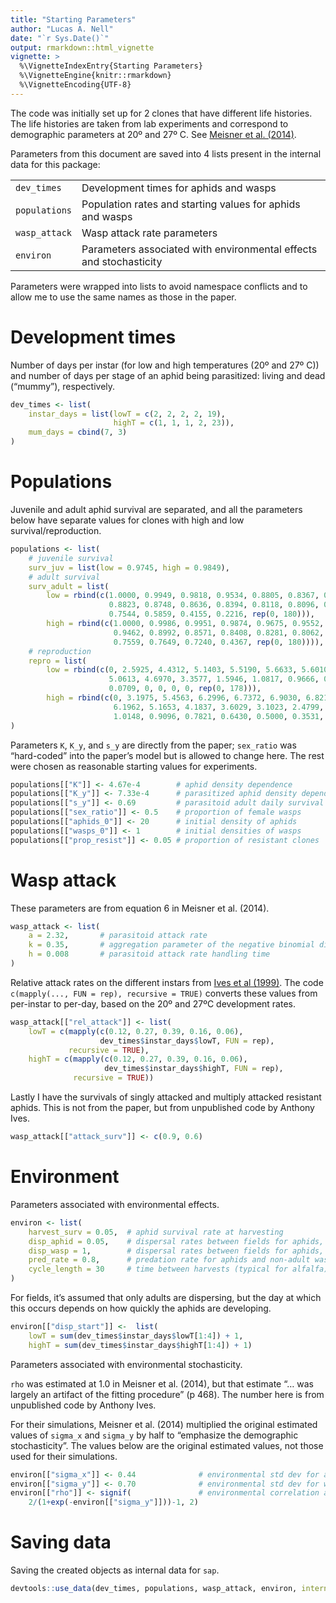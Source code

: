 ```yaml
---
title: "Starting Parameters"
author: "Lucas A. Nell"
date: "`r Sys.Date()`"
output: rmarkdown::html_vignette
vignette: >
  %\VignetteIndexEntry{Starting Parameters}
  %\VignetteEngine{knitr::rmarkdown}
  %\VignetteEncoding{UTF-8}
---
```



The code was initially set up for 2 clones that have different life histories.
The life histories are taken from lab experiments and correspond to
demographic parameters at 20º and 27º C. See 
[Meisner et al. (2014)](http://doi.wiley.com/10.1890/13-1933.1).


Parameters from this document are saved into 4 lists present in the internal 
data for this package:

|               |                                                                    |
|:--------------|:-------------------------------------------------------------------|
| `dev_times`   | Development times for aphids and wasps                             |
| `populations` | Population rates and starting values for aphids and wasps          |
| `wasp_attack` | Wasp attack rate parameters                                        |
| `environ`     | Parameters associated with environmental effects and stochasticity |


Parameters were wrapped into lists to avoid namespace conflicts and to allow me
to use the same names as those in the paper.



# Development times

Number of days per instar (for low and high temperatures (20º and 27º C)) and
number of days per stage of an aphid being parasitized: living and dead ("mummy"), 
respectively.

```r
dev_times <- list(
    instar_days = list(lowT = c(2, 2, 2, 2, 19), 
                       highT = c(1, 1, 1, 2, 23)),
    mum_days = cbind(7, 3)
)
```



# Populations

Juvenile and adult aphid survival are separated, and all the parameters below have
separate values for clones with high and low survival/reproduction.

```r
populations <- list(
    # juvenile survival
    surv_juv = list(low = 0.9745, high = 0.9849),
    # adult survival
    surv_adult = list(
        low = rbind(c(1.0000, 0.9949, 0.9818, 0.9534, 0.8805, 0.8367, 0.8532, 0.8786, 
                      0.8823, 0.8748, 0.8636, 0.8394, 0.8118, 0.8096, 0.8240, 0.8333, 
                      0.7544, 0.5859, 0.4155, 0.2216, rep(0, 180))),
        high = rbind(c(1.0000, 0.9986, 0.9951, 0.9874, 0.9675, 0.9552, 0.9550, 0.9549, 
                       0.9462, 0.8992, 0.8571, 0.8408, 0.8281, 0.8062, 0.7699, 0.7500, 
                       0.7559, 0.7649, 0.7240, 0.4367, rep(0, 180)))),
    # reproduction
    repro = list(
        low = rbind(c(0, 2.5925, 4.4312, 5.1403, 5.5190, 5.6633, 5.6010, 5.4577, 5.2904, 
                      5.0613, 4.6970, 3.3577, 1.5946, 1.0817, 0.9666, 0.8333, 0.4689, 
                      0.0709, 0, 0, 0, 0, rep(0, 178))),
        high = rbind(c(0, 3.1975, 5.4563, 6.2996, 6.7372, 6.9030, 6.8210, 6.6100, 
                       6.1962, 5.1653, 4.1837, 3.6029, 3.1023, 2.4799, 1.6909, 1.1750, 
                       1.0148, 0.9096, 0.7821, 0.6430, 0.5000, 0.3531, rep(0, 178))))
)
```


Parameters `K`, `K_y`, and `s_y` are directly from the paper; `sex_ratio` was 
"hard-coded" into the paper's model but is allowed to change here.
The rest were chosen as reasonable starting values for experiments.

```r
populations[["K"]] <- 4.67e-4        # aphid density dependence
populations[["K_y"]] <- 7.33e-4      # parasitized aphid density dependence
populations[["s_y"]] <- 0.69         # parasitoid adult daily survival
populations[["sex_ratio"]] <- 0.5    # proportion of female wasps
populations[["aphids_0"]] <- 20      # initial density of aphids
populations[["wasps_0"]] <- 1        # initial densities of wasps
populations[["prop_resist"]] <- 0.05 # proportion of resistant clones
```




# Wasp attack


These parameters are from equation 6 in Meisner et al. (2014).

```r
wasp_attack <- list(
    a = 2.32,       # parasitoid attack rate
    k = 0.35,       # aggregation parameter of the negative binomial distribution
    h = 0.008       # parasitoid attack rate handling time
)
```

Relative attack rates on the different instars from 
[Ives et al (1999)](http://www.journals.uchicago.edu/doi/10.1086/303269).
The code `c(mapply(..., FUN = rep), recursive = TRUE)` converts these values from
per-instar to per-day, based on the 20º and 27ºC development rates.

```r
wasp_attack[["rel_attack"]] <- list(
    lowT = c(mapply(c(0.12, 0.27, 0.39, 0.16, 0.06), 
                    dev_times$instar_days$lowT, FUN = rep), 
             recursive = TRUE),
    highT = c(mapply(c(0.12, 0.27, 0.39, 0.16, 0.06), 
                     dev_times$instar_days$highT, FUN = rep), 
              recursive = TRUE))
```


Lastly I have the survivals of singly attacked and multiply attacked
resistant aphids.
This is not from the paper, but from unpublished code by Anthony Ives.

```r
wasp_attack[["attack_surv"]] <- c(0.9, 0.6)
```





# Environment

Parameters associated with environmental effects.

```r
environ <- list(
    harvest_surv = 0.05,  # aphid survival rate at harvesting
    disp_aphid = 0.05,    # dispersal rates between fields for aphids, adult wasps
    disp_wasp = 1,        # dispersal rates between fields for aphids, adult wasps
    pred_rate = 0.8,      # predation rate for aphids and non-adult wasps
    cycle_length = 30     # time between harvests (typical for alfalfa)
)
```


For fields, it's assumed that only adults are dispersing, but the day at which this 
occurs depends on how quickly the aphids are developing.

```r
environ[["disp_start"]] <-  list(
    lowT = sum(dev_times$instar_days$lowT[1:4]) + 1, 
    highT = sum(dev_times$instar_days$highT[1:4]) + 1)
```

Parameters associated with environmental stochasticity.

`rho` was estimated at 1.0 in Meisner et al. (2014), but that estimate
"... was largely an artifact of the fitting procedure" (p 468).
The number here is from unpublished code by Anthony Ives.

For their simulations, Meisner et al. (2014) multiplied the original estimated 
values of `sigma_x` and `sigma_y` by half to "emphasize the demographic 
stochasticity".
The values below are the original estimated values, not those used for their 
simulations.

```r
environ[["sigma_x"]] <- 0.44              # environmental std dev for aphids
environ[["sigma_y"]] <- 0.70              # environmental std dev for wasps
environ[["rho"]] <- signif(               # environmental correlation among instars
    2/(1+exp(-environ[["sigma_y"]]))-1, 2)
```




# Saving data

Saving the created objects as internal data for `sap`.

```r
devtools::use_data(dev_times, populations, wasp_attack, environ, internal = TRUE)
```
